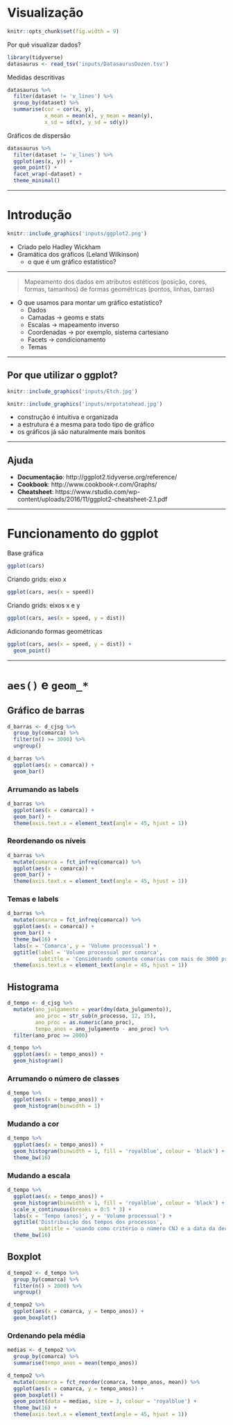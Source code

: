 # Visualização

```r
knitr::opts_chunk$set(fig.width = 9)
```

Por quê visualizar dados?

```r
library(tidyverse)
datasaurus <- read_tsv('inputs/DatasaurusDozen.tsv')
```

Medidas descritivas

```r
datasaurus %>%
  filter(dataset != 'v_lines') %>% 
  group_by(dataset) %>% 
  summarise(cor = cor(x, y), 
            x_mean = mean(x), y_mean = mean(y),
            x_sd = sd(x), y_sd = sd(y))
```

Gráficos de dispersão

```r
datasaurus %>% 
  filter(dataset != 'v_lines') %>% 
  ggplot(aes(x, y)) +
  geom_point() +
  facet_wrap(~dataset) +
  theme_minimal()
```

----------------------------------------------------------

# Introdução

```r
knitr::include_graphics('inputs/ggplot2.png')
```

- Criado pelo Hadley Wickham
- Gramática dos gráficos (Leland Wilkinson) 
    - o que é um gráfico estatístico?







----------------------------------------------------------

> Mapeamento dos dados em atributos estéticos 
> (posição, cores, formas, tamanhos)
> de formas geométricas (pontos, linhas, barras)

- O que usamos para montar um gráfico estatístico?
    - Dados
    - Camadas -> geoms e stats
    - Escalas -> mapeamento inverso
    - Coordenadas -> por exemplo, sistema cartesiano
    - Facets -> condicionamento
    - Temas

----------------------------------------------------------

## Por que utilizar o ggplot?


```r
knitr::include_graphics('inputs/Etch.jpg')
```


```r
knitr::include_graphics('inputs/mrpotatohead.jpg')
```

- construção é intuitiva e organizada
- a estrutura é a mesma para todo tipo de gráfico
- os gráficos já são naturalmente mais bonitos

----------------------------------------------------------

## Ajuda

- **Documentação**: http://ggplot2.tidyverse.org/reference/
- **Cookbook**: http://www.cookbook-r.com/Graphs/
- **Cheatsheet**: https://www.rstudio.com/wp-content/uploads/2016/11/ggplot2-cheatsheet-2.1.pdf

----------------------------------------------------------

# Funcionamento do ggplot

Base gráfica

```r
ggplot(cars)
```

Criando grids: eixo x

```r
ggplot(cars, aes(x = speed))
```

Criando grids: eixos x e y

```r
ggplot(cars, aes(x = speed, y = dist))
```

Adicionando formas geométricas

```r
ggplot(cars, aes(x = speed, y = dist)) +
  geom_point()
```

----------------------------------------------------------

# `aes()` e `geom_*`

## Gráfico de barras

```r
d_barras <- d_cjsg %>% 
  group_by(comarca) %>% 
  filter(n() >= 3000) %>% 
  ungroup()
```

```r
d_barras %>% 
  ggplot(aes(x = comarca)) +
  geom_bar()
```

### Arrumando as labels

```r
d_barras %>% 
  ggplot(aes(x = comarca)) +
  geom_bar() +
  theme(axis.text.x = element_text(angle = 45, hjust = 1))
```

### Reordenando os níveis

```r
d_barras %>% 
  mutate(comarca = fct_infreq(comarca)) %>% 
  ggplot(aes(x = comarca)) +
  geom_bar() +
  theme(axis.text.x = element_text(angle = 45, hjust = 1))
```

### Temas e labels

```r
d_barras %>% 
  mutate(comarca = fct_infreq(comarca)) %>% 
  ggplot(aes(x = comarca)) +
  geom_bar() +
  theme_bw(16) +
  labs(x = 'Comarca', y = 'Volume processual') +
  ggtitle(label = 'Volume processual por comarca',
          subtitle = 'Considerando somente comarcas com mais de 3000 processos') +
  theme(axis.text.x = element_text(angle = 45, hjust = 1))
```

## Histograma

```r
d_tempo <- d_cjsg %>% 
  mutate(ano_julgamento = year(dmy(data_julgamento)),
         ano_proc = str_sub(n_processo, 12, 15),
         ano_proc = as.numeric(ano_proc),
         tempo_anos = ano_julgamento - ano_proc) %>% 
  filter(ano_proc >= 2000)
```

```r
d_tempo %>% 
  ggplot(aes(x = tempo_anos)) +
  geom_histogram()
```

### Arrumando o número de classes

```r
d_tempo %>% 
  ggplot(aes(x = tempo_anos)) +
  geom_histogram(binwidth = 1)
```

### Mudando a cor

```r
d_tempo %>% 
  ggplot(aes(x = tempo_anos)) +
  geom_histogram(binwidth = 1, fill = 'royalblue', colour = 'black') +
  theme_bw(16)
```

### Mudando a escala

```r
d_tempo %>% 
  ggplot(aes(x = tempo_anos)) +
  geom_histogram(binwidth = 1, fill = 'royalblue', colour = 'black') +
  scale_x_continuous(breaks = 0:5 * 3) +
  labs(x = 'Tempo (anos)', y = 'Volume processual') +
  ggtitle('Distribuição dos tempos dos processos',
          subtitle = 'usando como critério o número CNJ e a data da decisão.') +
  theme_bw(16)
```

## Boxplot

```r
d_tempo2 <- d_tempo %>% 
  group_by(comarca) %>% 
  filter(n() > 2000) %>% 
  ungroup()
```

```r
d_tempo2 %>% 
  ggplot(aes(x = comarca, y = tempo_anos)) +
  geom_boxplot()
```

### Ordenando pela média

```r
medias <- d_tempo2 %>% 
  group_by(comarca) %>% 
  summarise(tempo_anos = mean(tempo_anos))

d_tempo2 %>% 
  mutate(comarca = fct_reorder(comarca, tempo_anos, mean)) %>% 
  ggplot(aes(x = comarca, y = tempo_anos)) +
  geom_boxplot() +
  geom_point(data = medias, size = 3, colour = 'royalblue') +
  theme_bw(16) +
  theme(axis.text.x = element_text(angle = 45, hjust = 1))
```
